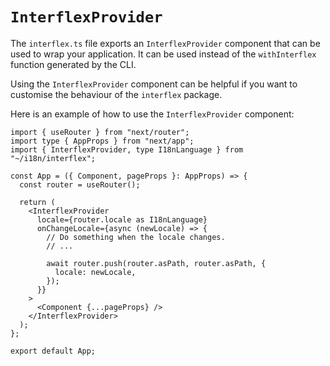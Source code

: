 # `InterflexProvider`

The `interflex.ts` file exports an `InterflexProvider` component that can be used to wrap your application. It can be used instead of the `withInterflex` function generated by the CLI.

Using the `InterflexProvider` component can be helpful if you want to customise the behaviour of the `interflex` package.

Here is an example of how to use the `InterflexProvider` component:

```tsx filename="pages/_app.tsx"
import { useRouter } from "next/router";
import type { AppProps } from "next/app";
import { InterflexProvider, type I18nLanguage } from "~/i18n/interflex";

const App = ({ Component, pageProps }: AppProps) => {
  const router = useRouter();

  return (
    <InterflexProvider
      locale={router.locale as I18nLanguage}
      onChangeLocale={async (newLocale) => {
        // Do something when the locale changes.
        // ...

        await router.push(router.asPath, router.asPath, {
          locale: newLocale,
        });
      }}
    >
      <Component {...pageProps} />
    </InterflexProvider>
  );
};

export default App;
```
